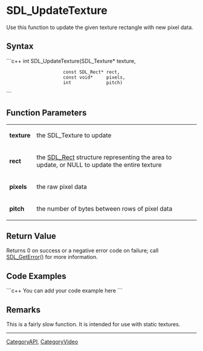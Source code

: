 <!-- pragma section-numbers off -->
<!-- pragma disable-camelcase -->

= SDL_UpdateTexture =
Use this function to update the given texture rectangle with new pixel data.


== Syntax ==
```c++
int SDL_UpdateTexture(SDL_Texture*    texture,
                      const SDL_Rect* rect,
                      const void*     pixels,
                      int             pitch)
```

== Function Parameters ==
{|
|'''texture'''
|the SDL_Texture to update
|-
|'''rect'''
|the [[SDL_Rect]] structure representing the area to update, or NULL to update the entire texture
|-
|'''pixels'''
|the raw pixel data
|-
|'''pitch'''
|the number of bytes between rows of pixel data
|}

== Return Value ==
Returns 0 on success or a negative error code on failure; call [[SDL_GetError]]() for more information.

== Code Examples ==
```c++
You can add your code example here
```

== Remarks ==
This is a fairly slow function.  It is intended for use with static textures.


----
[[CategoryAPI]], [[CategoryVideo]]
